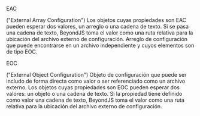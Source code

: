 
<Title>Glosario de términos</Title>

<SubTitle>EAC</SubTitle>

("External Array Configuration") Los objetos cuyas propiedades son EAC pueden esperar dos valores, un arreglo o una cadena de texto. Si se pasa una cadena de texto, BeyondJS toma el valor como una ruta relativa para la ubicación del archivo externo de configuración. Arreglo de configuración que puede encontrarse en un archivo independiente y cuyos elementos son de tipo EOC.

<SubTitle>EOC</SubTitle>

("External Object Configuration") Objeto de configuración que puede ser includo de forma directa como valor o ser referenciado como un archivo externo. Los objetos cuyas propiedades son EOC pueden esperar dos valores: un objeto o una cadena de texto. Si la propiedad tiene definido como valor una cadena de texto, BeyondJS toma el valor como una ruta relativa para la ubicación del archivo externo de configuración.

